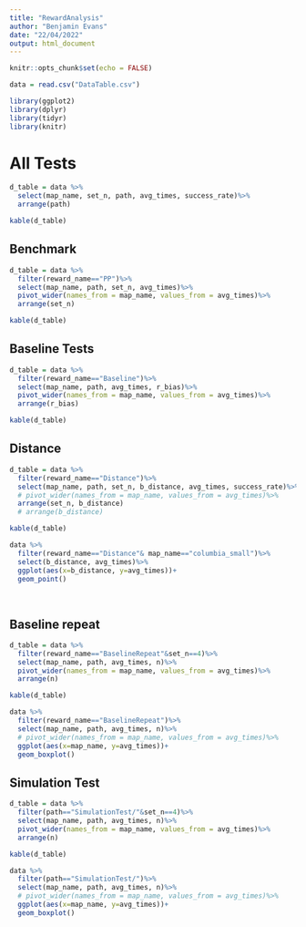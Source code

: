 ```yaml
---
title: "RewardAnalysis"
author: "Benjamin Evans"
date: "22/04/2022"
output: html_document
---
```



```r
knitr::opts_chunk$set(echo = FALSE)

data = read.csv("DataTable.csv")

library(ggplot2)
library(dplyr)
library(tidyr)
library(knitr)

```

# All Tests




```r
d_table = data %>%
  select(map_name, set_n, path, avg_times, success_rate)%>%
  arrange(path)

kable(d_table)
```


## Benchmark

```r
d_table = data %>%
  filter(reward_name=="PP")%>%
  select(map_name, path, set_n, avg_times)%>%
  pivot_wider(names_from = map_name, values_from = avg_times)%>%
  arrange(set_n)

kable(d_table)
```

## Baseline Tests


```r
d_table = data %>%
  filter(reward_name=="Baseline")%>%
  select(map_name, path, avg_times, r_bias)%>%
  pivot_wider(names_from = map_name, values_from = avg_times)%>%
  arrange(r_bias)

kable(d_table)
```



## Distance

```r
d_table = data %>%
  filter(reward_name=="Distance")%>%
  select(map_name, path, set_n, b_distance, avg_times, success_rate)%>%
  # pivot_wider(names_from = map_name, values_from = avg_times)%>%
  arrange(set_n, b_distance) 
  # arrange(b_distance)

kable(d_table)
```
```r
data %>%
  filter(reward_name=="Distance"& map_name=="columbia_small")%>%
  select(b_distance, avg_times)%>%
  ggplot(aes(x=b_distance, y=avg_times))+
  geom_point()
  
  
```

## Baseline repeat


```r
d_table = data %>%
  filter(reward_name=="BaselineRepeat"&set_n==4)%>%
  select(map_name, path, avg_times, n)%>%
  pivot_wider(names_from = map_name, values_from = avg_times)%>%
  arrange(n)

kable(d_table)
```

```r
data %>%
  filter(reward_name=="BaselineRepeat")%>%
  select(map_name, path, avg_times, n)%>%
  # pivot_wider(names_from = map_name, values_from = avg_times)%>%
  ggplot(aes(x=map_name, y=avg_times))+
  geom_boxplot()


```

## Simulation Test
```r
d_table = data %>%
  filter(path=="SimulationTest/"&set_n==4)%>%
  select(map_name, path, avg_times, n)%>%
  pivot_wider(names_from = map_name, values_from = avg_times)%>%
  arrange(n)

kable(d_table)
```

```r
data %>%
  filter(path=="SimulationTest/")%>%
  select(map_name, path, avg_times, n)%>%
  # pivot_wider(names_from = map_name, values_from = avg_times)%>%
  ggplot(aes(x=map_name, y=avg_times))+
  geom_boxplot()


```

